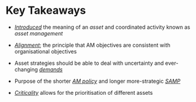 # Key Takeaways

* [*Introduced*](introduction.html) the meaning of an *asset* and
  coordinated activity known as *asset management*

* [*Alignment*](alignment.html); the principle that AM objectives are
  consistent with organisational objectives
  
* Asset strategies should be able to deal with uncertainty and ever-changing
  [*demands*](demand.html)
  
* Purpose of the shorter [*AM policy*](ampolicy.html) and longer more-strategic
  [*SAMP*](samp.html)

* [*Criticality*](criticality.html) allows for the prioritisation of different
  assets
